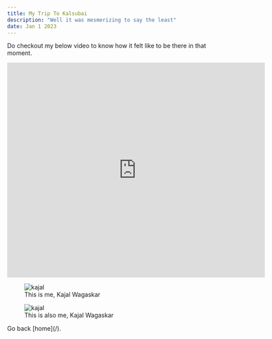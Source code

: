 ```yaml
---
title: My Trip To Kalsubai
description: "Well it was mesmerizing to say the least"
date: Jan 1 2023
---
```


Do checkout my below video to know how it felt like to be there in that moment.

<iframe src="https://player.vimeo.com/video/785936362?byline=0&portrait=0&title=0" width="600" height="500"
        frameBorder="0"></iframe>


<figure>
  <img src="https://cdn.pixabay.com/photo/2022/12/26/11/44/squirrel-7678830__480.jpg" alt="kajal" style={{ width: "100%" }}/>
  <figcaption>This is me, Kajal Wagaskar</figcaption>
</figure>

<figure>
  <img src="https://cdn.pixabay.com/photo/2022/12/27/22/58/field-7681906_1280.jpg" alt="kajal" style={{ width: "100%" }}/>
  <figcaption>This is also me, Kajal Wagaskar</figcaption>
</figure>

<link rel="stylesheet" href="https://stackpath.bootstrapcdn.com/font-awesome/4.7.0/css/font-awesome.min.css"/>
<div className="container">
    <a href="https://instagram.com/kajalwagaskar">
        <i className="fa fa-instagram" id="apple"></i>
    </a>
    <a href="https://twitter.com/kajalwagaskar">
        <i className="fa fa-twitter" id="twitter"></i>
    </a>
    <a href="https://youtube.com">
        <i className="fa fa-youtube" id="github"></i>
    </a>
</div>
Go back [home](/).
